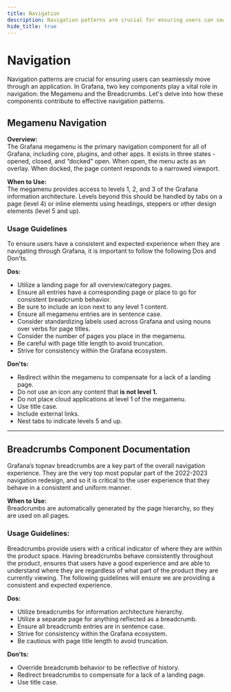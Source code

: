 ```yaml
---
title: Navigation
description: Navigation patterns are crucial for ensuring users can seamlessly move through an application.
hide_title: true
---
```


# Navigation <Badge text='ready' color='green'></Badge>
Navigation patterns are crucial for ensuring users can seamlessly move through an application. In Grafana, two key components play a vital role in navigation: the Megamenu and the Breadcrumbs. Let's delve into how these components contribute to effective navigation patterns.

## Megamenu Navigation

**Overview:**  
The Grafana megamenu is the primary navigation component for all of Grafana, including core, plugins, and other apps. It exists in three states - opened, closed, and “docked” open. When open, the menu acts as an overlay. When docked, the page content responds to a narrowed viewport. 

**When to Use:**  
The megamenu provides access to levels 1, 2, and 3 of the Grafana information architecture. Levels beyond this should be handled by tabs on a page (level 4) or inline elements using headings, steppers or other design elements (level 5 and up).

### Usage Guidelines  
To ensure users have a consistent and expected experience when they are navigating through Grafana, it is important to follow the following Dos and Don'ts.

**Dos:**  
- Utilize a landing page for all overview/category pages.
- Ensure all entries have a corresponding page or place to go for consistent breadcrumb behavior.
- Be sure to include an icon next to any level 1 content. 
- Ensure all megamenu entries are in sentence case.
- Consider standardizing labels used across Grafana and using nouns over verbs for page titles.
- Consider the number of pages you place in the megamenu.
- Be careful with page title length to avoid truncation.
- Strive for consistency within the Grafana ecosystem.

**Don'ts:**  
- Redirect within the megamenu to compensate for a lack of a landing page.
- Do not use an icon any content that **is not level 1.**
- Do not place cloud applications at level 1 of the megamenu.
- Use title case.
- Include external links.
- Nest tabs to indicate levels 5 and up.

---

## Breadcrumbs Component Documentation

Grafana’s topnav breadcrumbs are a key part of the overall navigation experience. They are the very top most popular part of the 2022-2023 navigation redesign, and so it is critical to the user experience that they behave in a consistent and uniform manner.

**When to Use:**  
Breadcrumbs are automatically generated by the page hierarchy, so they are used on all pages.

### Usage Guidelines:  
Breadcrumbs provide users with a critical indicator of where they are within the product space. Having breadcrumbs behave consistently throughout the product, ensures that users have a good experience and are able to understand where they are regardless of what part of the product they are currently viewing. The following guidelines will ensure we are providing a consistent and expected experience.

**Dos:**  
- Utilize breadcrumbs for information architecture hierarchy.
- Utilize a separate page for anything reflected as a breadcrumb.
- Ensure all breadcrumb entries are in sentence case.
- Strive for consistency within the Grafana ecosystem.
- Be cautious with page title length to avoid truncation.

**Don'ts:**  
- Override breadcrumb behavior to be reflective of history.
- Redirect breadcrumbs to compensate for a lack of a landing page.
- Use title case.
